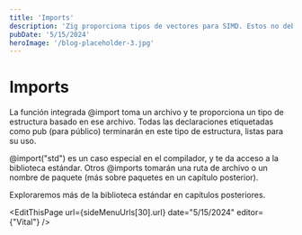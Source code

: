 ```yaml
---
title: 'Imports'
description: 'Zig proporciona tipos de vectores para SIMD. Estos no deben ser confundidos con vectores en un sentido matemático, o vectores como los de std::vector en C++ (para esto, ver "Arraylist" en el capítulo 2). Los vectores pueden ser creados usando el built-in @Type que usamos anteriormente, y std.meta.Vector proporciona una forma abreviada para esto.'
pubDate: '5/15/2024'
heroImage: '/blog-placeholder-3.jpg'
---
```



<div class="flex flex-col gap-y-5 text-white py-8">
<h1 class="text-white py-8">Imports</h1>


La función integrada <span class="bg-gray-800 rounded-md px-2 text-green-400">@import</span> toma un archivo y te proporciona un tipo de estructura basado en ese archivo. Todas las declaraciones etiquetadas como <span class="bg-gray-800 rounded-md px-2 text-purple-400">pub</span> (para público) terminarán en este tipo de estructura, listas para su uso.

<span class="bg-gray-800 rounded-md px-2 text-green-400">@import("std")</span> es un caso especial en el compilador, y te da acceso a la biblioteca estándar. Otros <span class="bg-gray-800 rounded-md px-2 text-green-400">@imports</span> tomarán una ruta de archivo o un nombre de paquete (más sobre paquetes en un capítulo posterior).

Exploraremos más de la biblioteca estándar en capítulos posteriores.

<EditThisPage url={sideMenuUrls[30].url} date="5/15/2024" editor={"Vital"} />

<div class="flex w-full justify-between space-x-8 place-content-center">
    <NextButton text={sideMenuUrls[29].label} subText="Anterior" isRight={false} url={sideMenuUrls[29].url}/>
    <NextButton text={sideMenuUrls[30].label} subText="Siguiente" isRight={true} url={sideMenuUrls[30].url}/>
</div>
</div>
